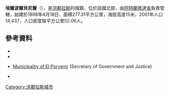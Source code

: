 '''埃爾波爾貝尼爾'''（{{lang-es|El Porvenir}}），是[[洪都拉斯|洪都拉斯]]的城鎮，位於該國北部，由[[阿特蘭蒂達省|阿特蘭蒂達省]]負責管轄，始建於1898年4月18日，面積277.31平方公里，海拔高度15米，2001年人口14,437，人口密度每平方公里52.06人。

==參考資料==
*{{Google maps|url=http://maps.google.co.uk/maps?q=el+pino+atlantida+honduras&ie=UTF-8&ei=OZmCU4LvLcnXOanEgYgK&ved=0CAYQ_AUoAQ|title=El Pino}}
*{{Google maps|url=http://maps.google.co.uk/maps?q=la+union+atlantida+honduras&ie=UTF-8&ei=DpGCU-DVLMS9OaaEgIgK&ved=0CAYQ_AUoAQ|title=La Unión}}
*{{es icon}} [http://www.sag.gob.hn/links/0102%20Atlantida%20ElPorvenir%20PEDM.pdf Municipality of El Porvenir]{{Dead link|date=2018年10月 |bot=InternetArchiveBot |fix-attempted=yes }} (Secretary of Government and Justice)
*{{Google maps|url=http://maps.google.co.uk/maps?q=el+porvenir+honduras&ie=UTF-8&hq=&hnear=0x8f68ff8541505323:0xc1db38bbea6af503,El+Porvenir,+Honduras&gl=uk&ei=y5mCU8TkCsvYPM3TgYgL&ved=0CJABELYDMA4|title=El Porvenir}}

{{coord|15|45|0|N|86|56|0|W|type:adm2nd_region:HN_source:nlwiki|display=title}}

{{Honduras-geo-stub}}
[[Category:洪都拉斯城市|Category:洪都拉斯城市]]